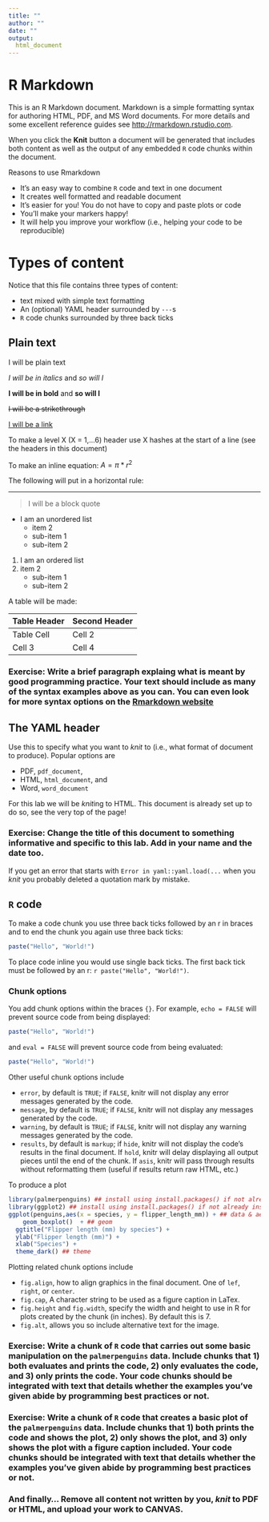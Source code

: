 ```yaml
---
title: ""
author: ""
date: ""
output: 
  html_document
---
```



# R Markdown

This is an R Markdown document. Markdown is a simple formatting syntax for authoring HTML, PDF, and MS Word documents. For more details and some excellent reference guides see <http://rmarkdown.rstudio.com>. 

When you click the **Knit** button a document will be generated that includes both content as well as the output of any embedded `R` code chunks within the document.

Reasons to use Rmarkdown

-   It's an easy way to combine `R` code and text in one document
-   It creates well formatted and readable document
-   It's easier for you! You do not have to copy and paste plots or code
-   You'll make your markers happy!
-   It will help you improve your workflow (i.e., helping your code to be reproducible)

# Types of content

Notice that this file contains three types of content:

-  text mixed with simple text formatting
-  An (optional) YAML header surrounded by `---`s
-  `R` code chunks surrounded by three back ticks




## Plain text

I will be plain text

*I will be in italics* and _so will I_

**I will be in bold** and __so will I__

~~I will be a strikethrough~~

[I will be a link](www.rstudio.com)

To make a level X (X = 1,...6) header use X hashes at the start of a line (see the headers in this document)

To make an inline equation: $A = \pi*r^{2}$

The following will put in a horizontal rule: 

***

> I will be a block quote

* I am an unordered list
    * item 2
    + sub-item 1
    + sub-item 2

1. I am an ordered list
2. item 2
   + sub-item 1
   + sub-item 2
 
A table will be made:

Table Header | Second Header
------------- | -------------
Table Cell | Cell 2
Cell 3 | Cell 4 

### Exercise: Write a brief paragraph explaing what is meant by good programming practice. Your text should include as many of the syntax examples above as you can. You can even look for more syntax options on the [Rmarkdown website](http://rmarkdown.rstudio.com)

## The YAML header

Use this to specify what you want to *knit* to (i.e., what format of document to produce). Popular options are

- PDF, `pdf_document`,
- HTML, `html_document`, and
- Word, `word_document`

For this lab we will be *knit*ing to HTML. This document is already set up to do so, see the very top of the page! 

### Exercise: Change the title of this document to something informative and specific to this lab. Add in your name and the date too. 

If you get an error that starts with `Error in yaml::yaml.load(...` when you *knit* you probably deleted a quotation mark by mistake.


## `R` code

To make a code chunk you use  three back ticks followed by an r in braces and to end the chunk you again use three back ticks:

```r
paste("Hello", "World!")
``` 

To place code inline you would use single back ticks. The first back tick must be followed by an r: `r paste("Hello", "World!")`.

### Chunk options

You add chunk options within the braces `{}`. For example, `echo = FALSE` will prevent source code from being
displayed:

```r
paste("Hello", "World!")
``` 

and `eval = FALSE` will prevent source code from being evaluated:

```r
paste("Hello", "World!")
``` 


Other useful chunk options include

- `error`, by default is `TRUE`; if `FALSE`, knitr will not display any error messages generated by the code.
- `message`, by default is `TRUE`; if `FALSE`, knitr will not display any messages generated by the code.
- `warning`, by default is `TRUE`; if `FALSE`, knitr will not display any warning messages generated by the code.
- `results`, by default is `markup`; if `hide`, knitr will not display the code's results in the final document. If `hold`, knitr will delay displaying all output pieces until the end of the chunk. If `asis`, knitr will pass through results without reformatting them (useful if results return raw HTML, etc.)


To produce a plot

```r
library(palmerpenguins) ## install using install.packages() if not already installed
library(ggplot2) ## install using install.packages() if not already installed
ggplot(penguins,aes(x = species, y = flipper_length_mm)) + ## data & aesthetics
    geom_boxplot()  + ## geom
  ggtitle("Flipper length (mm) by species") +
  ylab("Flipper length (mm)") +
  xlab("Species") +
  theme_dark() ## theme
```

Plotting related chunk options include

- `fig.align`, how to align graphics in the final document. One of `lef`, `right`, or `center`.
- `fig.cap`, A character string to be used as a figure caption in LaTex.
- `fig.height` and `fig.width`, specify the width and height to use in R for plots created by the chunk (in inches). By default this is 7.
- `fig.alt`, allows you so include alternative text for the image.

### Exercise: Write a chunk of `R` code that carries out some basic manipulation on the `palmerpenguins` data. Include chunks that 1) both evaluates and prints the code, 2) only evaluates the code, and 3) only prints the code. Your code chunks should be integrated with text that details whether the examples you've given abide by programming best practices or not.

### Exercise: Write a chunk of `R` code that creates a basic plot of the `palmerpenguins` data. Include chunks that 1) both prints the code and shows the plot, 2) only shows the plot, and 3) only shows the plot with a figure caption included. Your code chunks should be integrated with text that details whether the examples you've given abide by programming best practices or not.

### And finally... Remove all content not written by you, *knit* to PDF or HTML, and upload your work to CANVAS.
